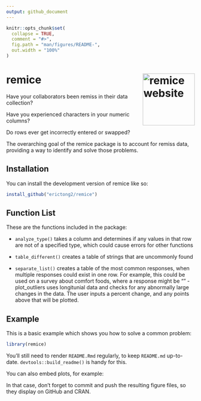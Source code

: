 ```yaml
---
output: github_document
---
```


<!-- README.md is generated from README.Rmd. Please edit that file -->

```r
knitr::opts_chunk$set(
  collapse = TRUE,
  comment = "#>",
  fig.path = "man/figures/README-",
  out.width = "100%"
)
```

# remice <a href="https://erictong2.github.io/remice"><img src="man/figures/logo.svg" align="right" height="139" alt="remice website" /></a>

Have your collaborators been remiss in their data collection? 

Have you experienced characters in your numeric columns? 

Do rows ever get incorrectly entered or swapped? 

The overarching goal of the remice package is to account for remiss data, providing a way to identify and solve those problems. 

## Installation

You can install the development version of remice like so:

```r
install_github("erictong2/remice")
```

## Function List
These are the functions included in the package: 

* `analyze_type()` takes a column and determines if any values in that row are not of a specified type, which could cause errors for other functions

* `table_different()` creates a table of strings that are uncommonly found

* `separate_list()` creates a table of the most common responses, when multiple responses could exist in one row. 
    For example, this could be used on a survey about comfort foods, where a response might be ""
    -plot_outliers uses longitunial data and checks for any abnormally large changes in the data. The user inputs a percent change, and any points above that will be plotted. 

## Example

This is a basic example which shows you how to solve a common problem:

```r
library(remice)


```

You'll still need to render `README.Rmd` regularly, to keep `README.md` up-to-date. `devtools::build_readme()` is handy for this.

You can also embed plots, for example:


In that case, don't forget to commit and push the resulting figure files, so they display on GitHub and CRAN.
